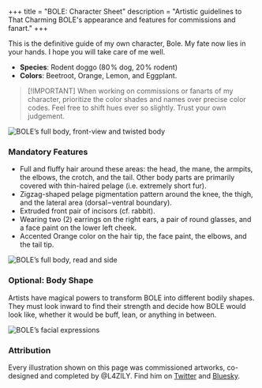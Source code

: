 +++
title = "BOLE: Character Sheet"
description = "Artistic guidelines to That Charming BOLE's appearance and features for commissions and fanart."
+++

This is the definitive guide of my own character, <span class="bole">Bole</span>.
My fate now lies in your hands.
I hope you will take care of me well.

- **Species**: Rodent doggo <span class="muted">(80 ‍‍% dog, 20 ‍‍% rodent)</span>
- **Colors**:
  <span class="px-px text-beetroot "><Icon name="mingcute--square-fill" /> Beetroot</span>,
  <span class="px-px text-orange "><Icon name="mingcute--square-fill" /> Orange</span>,
  <span class="px-px text-lemon "><Icon name="mingcute--square-fill" /> Lemon</span>, and
  <span class="px-px text-eggplant "><Icon name="mingcute--square-fill" /> Eggplant</span>.

> \[!IMPORTANT]
> When working on commissions or fanarts of my character,
> prioritize the color shades and names over precise color codes.
> Feel free to shift hues ever so slightly. Trust your own judgement.

![BOLE’s full body, front-view and twisted body](../images/bole-full-body-main.png)

### Mandatory Features

- Full and fluffy hair around these areas:
  the head, the mane, the armpits, the elbows, the crotch, and the tail.
  <span class="muted">Other body parts are primarily covered with thin-haired pelage
  (i.e. extremely short fur).</span>
- Zigzag-shaped pelage pigmentation pattern
  around the knee, the thigh, and the lateral area
  <span class="muted">(dorsal – ventral boundary)</span>.
- Extruded front pair of incisors <span class="muted">(cf. rabbit)</span>.
- Wearing two <span class="muted">(2)</span> earrings on the right ears,
  a pair of round glasses, and a face paint on the lower left cheek.
- Accented <span class="px-px text-orange not-print:bg-black"><span class="iconify mingcute--square-fill align-[-0.15em]" /> Orange</span>
  color on the hair tip, the face paint, the elbows, and the tail tip.

![BOLE’s full body, read and side](../images/bole-full-body-alt.png)

### Optional: Body Shape

Artists have magical powers to transform BOLE into different bodily shapes.
They must look inward to find their strength and decide how BOLE would look like,
whether it would be buff, lean, or anything in between.

![BOLE’s facial expressions](../images/bole-faces.png)

### Attribution

Every illustration shown on this page was commissioned artworks,
co-designed and completed by @L4ZILY.
Find him on [Twitter](https://x.com/L4ZILY)
and [Bluesky](https://bsky.app/profile/l4zily.bsky.social).
